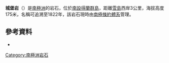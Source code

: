 {{Coord|62|48|S|61|34|W||display=title}}
{{otheruses|城堡岩 (消歧義)}}

'''城堡岩'''（{{lang-en|Castle Rock}}）是[[南極洲|南極洲]]的岩石，位於[[南設得蘭群島|南設得蘭群島]]，距離[[雪島|雪島]]西岸3公里，海拔高度175米，名稱可追溯至1822年，該岩石現時由[[南極條約體系|南極條約體系]]管理。

==參考資料==
* {{usgs-gazetteer|id=2511|name=Castle Rock}}

{{Antarctica-geo-stub}}
[[Category:南極洲岩石|Category:南極洲岩石]]